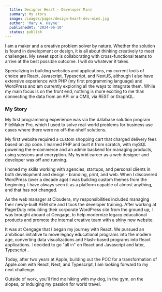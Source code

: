 ```yaml
---
  title: Designer Heart - Developer Mind
  summary: My story
  image: /images/pages/design-heart-dev-mind.jpg
  author: 'Mary A. Hayne'
  publishedAt: '2024-06-10'
  status: publish
---
```


I am a maker and a creative problem solver by nature. Whether the solution is
found in development or design, it is all about thinking creatively to meet
challenges. My sweet spot is collaborating with cross-functional teams to arrive
at the best possible outcome. I will do whatever it takes.

Specializing in building websites and applications, my current tools of choice
are React, Javascript, Typescript, and NextJS, although I also have extensive
experience with PHP (my first programming language) and WordPress and am
currently exploring all the ways to integrate them. While my main focus is on
the front end, nothing is more exciting to me than connecting the data from an
API or a CMS, via REST or GraphQL.

### My Story

My first programming experience was via the database solution program FileMaker
Pro, which I used to solve real-world problems for business use cases where
there were no off-the-shelf solutions.

My first website required a custom shopping cart that charged delivery fees
based on zip code. I learned PHP and built it from scratch, with mySQL powering
the e-commerce and an admin backend for managing products, using sessions and
encryption. My hybrid career as a web designer and developer was off and
running.

I honed my skills working with agencies, startups, and personal clients in both
development and design - branding, print, and web. When I discovered WordPress
(over a decade ago) I was building custom themes from the beginning. I have
always seen it as a platform capable of almost anything, and that has not
changed.

As the web manager at Cloudera, my responsibilities included managing their
newly-built AEM site and I took the developer training. After working at
PagerDuty rebuilding their corporate WordPress site from the ground up, I was
brought aboard at Cengage, to help modernize legacy educational products and
promote the internal creative team with a shiny new website.

It was at Cengage that I began my journey with React. We pursued an ambitious
initiative to move legacy educational programs into the modern age, converting
data visualizations and Flash-based programs into React applications. I decided
to go "all in" on React and Javascript and later, Typescript .

Today, after two years at Apple, building out the POC for a transformation of
Apple.com with React, Next, and Typescript, I am looking forward to my next
challenge.

Outside of work, you'll find me hiking with my dog, in the gym, on the slopes,
or indulging my passion for world travel.
